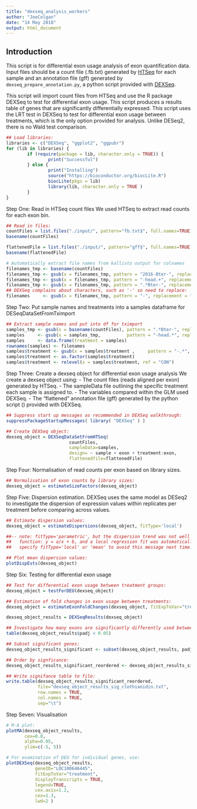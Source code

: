 ```yaml
---
title: "dexseq_analysis_workers"
author: "JoeColgan"
date: "14 May 2018"
output: html_document
---
```


## Introduction
This script is for differential exon usage analysis of exon quantification data. Input files should be a count file (.fb.txt) generated by [HTSeq]("http://htseq.readthedocs.io/en/release_0.10.0/") for each sample and an annotation file (gff) generated by ```dexseq_prepare_annotation.py```, a python script provided with [DEXSeq]("https://bioconductor.org/packages/release/bioc/html/DEXSeq.html").

This script will import count files from HTSeq and use the R package DEXSeq to test for differential exon usage. This script produces a results table of genes that are significantly differentially expressed. This script uses the LRT test in DEXSeq to test for differential exon usage between treatments, which is the only option provided for analysis. Unlike DESeq2, there is no Wald test comparison. 

```r
## Load libraries:
libraries <- c("DEXSeq", "ggplot2", "ggpubr")
for (lib in libraries) {
        if (require(package = lib, character.only = TRUE)) {
                print("Successful")
        } else {
                print("Installing")
                source("https://bioconductor.org/biocLite.R")
                biocLite(pkgs = lib)
                library(lib, character.only = TRUE )
        }
}

```

Step One: Read in HTSeq count files
We used HTSeq to extract read counts for each exon bin. 

```r
## Read in files:
countFiles = list.files("./input/", pattern="fb.txt$", full.names=TRUE)
basename(countFiles)

flattenedFile = list.files("./input/", pattern="gff$", full.names=TRUE)
basename(flattenedFile)

# Automatically extract file names from kallisto output for colnames
filenames_tmp <- basename(countFiles)
filenames_tmp <- gsub(x = filenames_tmp, pattern = "2016-Bter-", replacement = "")
filenames_tmp <- gsub(x = filenames_tmp, pattern = "-head.+", replacement = "")
filenames_tmp <- gsub(x = filenames_tmp, pattern = ".*Bter-", replacement = "")
## DEXSeq complains about characters, such as '-' so need to replace:
filenames     <- gsub(x = filenames_tmp, pattern = "-", replacement = "_")
```

Step Two: Put sample names and treatments into a samples dataframe for DESeqDataSetFromTximport

```r
## Extract sample names and put into df for tximport
samples_tmp <- gsub(x = basename(countFiles), pattern = ".*Bter-", replacement = "")
samples     <- gsub(x = samples_tmp,          pattern = "-head.*", replacement = "")
samples     <- data.frame(treatment = samples)
rownames(samples) <- filenames
samples$treatment <- gsub(x = samples$treatment ,     pattern = "-.*",     replacement = "")
samples$treatment <- as.factor(samples$treatment)
samples$treatment <- relevel(x = samples$treatment, ref = "CON") 
```

Step Three: Create a dexseq object for differential exon usage analysis
We create a dexseq object using:
- The count files (reads aligned per exon) generated by HTSeq.
- The sampleData file outlining the specific treatment each sample is assigned to.
- The variables compared within the GLM used DEXSeq.
- The "flattened" annotation file (gff) generated by the python script () provided with DEXSeq. 

```r
## Suppress start up messages as recommended in DEXSeq walkthrough:
suppressPackageStartupMessages( library( "DEXSeq" ) )

## Create DEXSeq object: 
dexseq_object = DEXSeqDataSetFromHTSeq(
                        countFiles,
                        sampleData=samples,
                        design= ~ sample + exon + treatment:exon,
                        flattenedfile=flattenedFile)
```

Step Four: Normalisation of read counts per exon based on library sizes. 

```r
## Normalisation of exon counts by library sizes:
dexseq_object = estimateSizeFactors(dexseq_object)
```

Step Five: Dispersion estimation. 
DEXSeq uses the same model as DESeq2 to investigate the dispersion of expression values within replicates per treatment before comparing across values.

```r
## Estimate dispersion values:
dexseq_object = estimateDispersions(dexseq_object, fitType='local')

##-- note: fitType='parametric', but the dispersion trend was not well captured by the
##   function: y = a/x + b, and a local regression fit was automatically substituted.
##   specify fitType='local' or 'mean' to avoid this message next time.

## Plot mean dispersion values:
plotDispEsts(dexseq_object)
```

Step Six: Testing for differential exon usage

```r
## Test for differential exon usage between treatment groups:
dexseq_object = testForDEU(dexseq_object)

## Estimation of fold changes in exon usage between treatments:
dexseq_object = estimateExonFoldChanges(dexseq_object, fitExpToVar="treatment")

dexseq_object_results = DEXSeqResults(dexseq_object)

## Investigate how many exons are significantly differently used between treatments
table(dexseq_object_results$padj < 0.05)

## Subset significant genes:
dexseq_object_results_significant <- subset(dexseq_object_results, padj < 0.05)

## Order by signficance:
dexseq_object_results_significant_reordered <- dexseq_object_results_significant[order(dexseq_object_results_significant$padj),]

## Write signifance table to file:
write.table(dexseq_object_results_significant_reordered,
            file="dexseq_object_results_sig_clothianidin.txt",
            row.names = TRUE,
            col.names = TRUE,
            sep="\t")
```

Step Seven: Visualisation

```r
# M-A plot:
plotMA(dexseq_object_results, 
       cex=0.8, 
       alpha=0.05, 
       ylim=c(-5, 5))

# For examination of DEU for individual genes, use:
plotDEXSeq(dexseq_object_results, 
           geneID="LOC100646445", 
           fitExpToVar="treatment",
           displayTranscripts = TRUE,
           legend=TRUE, 
           cex.axis=1.2, 
           cex=1.3, 
           lwd=2 )

```

